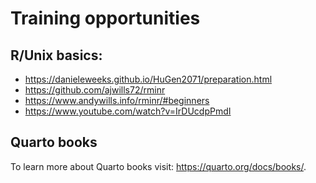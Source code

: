 # Training opportunities {.unnumbered}

## R/Unix basics:

- <https://danieleweeks.github.io/HuGen2071/preparation.html>
- <https://github.com/ajwills72/rminr>
- <https://www.andywills.info/rminr/#beginners>
- <https://www.youtube.com/watch?v=IrDUcdpPmdI>

## Quarto books

To learn more about Quarto books visit: <https://quarto.org/docs/books/>.
   
